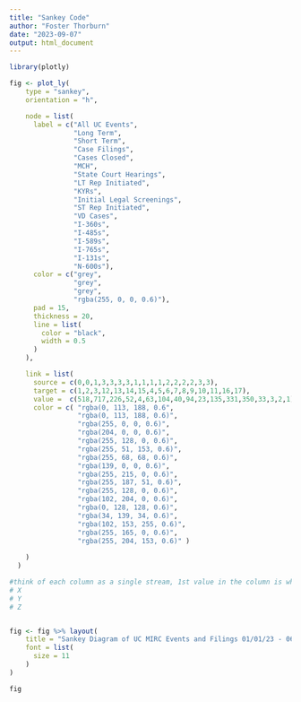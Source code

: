 ---
title: "Sankey Code"
author: "Foster Thorburn"
date: "2023-09-07"
output: html_document
---

```{r, warning=FALSE}
library(plotly)
```

```{r}


fig <- plot_ly(
    type = "sankey",
    orientation = "h",

    node = list(
      label = c("All UC Events", 
                "Long Term", 
                "Short Term", 
                "Case Filings", 
                "Cases Closed", 
                "MCH", 
                "State Court Hearings", 
                "LT Rep Initiated", 
                "KYRs", 
                "Initial Legal Screenings", 
                "ST Rep Initiated", 
                "VD Cases", 
                "I-360s", 
                "I-485s", 
                "I-589s", 
                "I-765s",
                "I-131s",
                "N-600s"),
      color = c("grey", 
                "grey", 
                "grey", 
                "rgba(255, 0, 0, 0.6)"),
      pad = 15,
      thickness = 20,
      line = list(
        color = "black",
        width = 0.5
      )
    ),

    link = list(
      source = c(0,0,1,3,3,3,3,1,1,1,1,2,2,2,2,3,3),
      target = c(1,2,3,12,13,14,15,4,5,6,7,8,9,10,11,16,17),
      value =  c(518,717,226,52,4,63,104,40,94,23,135,331,350,33,3,2,1),
      color = c( "rgba(0, 113, 188, 0.6",    
                 "rgba(0, 113, 188, 0.6)",     
                 "rgba(255, 0, 0, 0.6)",  
                 "rgba(204, 0, 0, 0.6)",       
                 "rgba(255, 128, 0, 0.6)",    
                 "rgba(255, 51, 153, 0.6)",  
                 "rgba(255, 68, 68, 0.6)",    
                 "rgba(139, 0, 0, 0.6)",  
                 "rgba(255, 215, 0, 0.6)",     
                 "rgba(255, 187, 51, 0.6)",   
                 "rgba(255, 128, 0, 0.6)",    
                 "rgba(102, 204, 0, 0.6)",    
                 "rgba(0, 128, 128, 0.6)",    
                 "rgba(34, 139, 34, 0.6)",  
                 "rgba(102, 153, 255, 0.6)",
                 "rgba(255, 165, 0, 0.6)",  
                 "rgba(255, 204, 153, 0.6)" )  
  
    )
  )

#think of each column as a single stream, 1st value in the column is where it starts, second is where it goes, and 3rd value is how big it is 
# X
# Y
# Z


fig <- fig %>% layout(
    title = "Sankey Diagram of UC MIRC Events and Filings 01/01/23 - 06/30/23",
    font = list(
      size = 11
    )
)

fig
```

